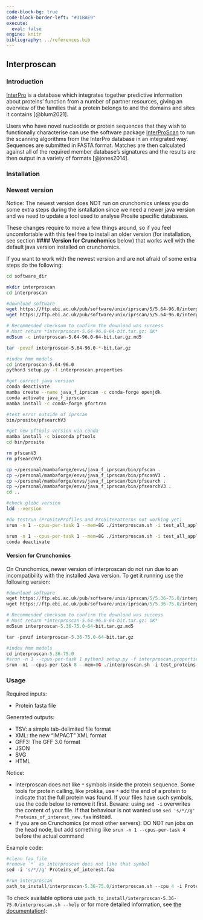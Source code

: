 ---
code-block-bg: true
code-block-border-left: "#31BAE9"
execute:
  eval: false
engine: knitr
bibliography: ../references.bib
---

## Interproscan

### Introduction

[InterPro](http://www.ebi.ac.uk/interpro/) is a database which integrates together predictive information about proteins' function from a number of partner resources, giving an overview of the families that a protein belongs to and the domains and sites it contains [@blum2021].

Users who have novel nucleotide or protein sequences that they wish to functionally characterise can use the software package [InterProScan](https://interproscan-docs.readthedocs.io/en/latest/Introduction.html) to run the scanning algorithms from the InterPro database in an integrated way. Sequences are submitted in FASTA format. Matches are then calculated against all of the required member database's signatures and the results are then output in a variety of formats [@jones2014].

### Installation

### Newest version

Notice: The newest version does NOT run on crunchomics unless you do some extra steps during the isntallation since we need a newer java version and we need to update a tool used to analyse Prosite specific databases. 

These changes require to move a few things around, so if you feel uncomfortable with this feel free to install an older version (for installation, see section **#### Version for Crunchomics** below) that works well with the default java version installed on crunchomics.

If you want to work with the newest version and are not afraid of some extra steps do the following:

```{bash}
cd software_dir

mkdir interproscan
cd interproscan 

#download software
wget https://ftp.ebi.ac.uk/pub/software/unix/iprscan/5/5.64-96.0/interproscan-5.64-96.0-64-bit.tar.gz
wget https://ftp.ebi.ac.uk/pub/software/unix/iprscan/5/5.64-96.0/interproscan-5.64-96.0-64-bit.tar.gz.md5

# Recommended checksum to confirm the download was success
# Must return *interproscan-5.64-96.0-64-bit.tar.gz: OK*
md5sum -c interproscan-5.64-96.0-64-bit.tar.gz.md5

tar -pxvzf interproscan-5.64-96.0-*-bit.tar.gz

#index hmm models
cd interproscan-5.64-96.0
python3 setup.py -f interproscan.properties

#get correct java version
conda deactivate
mamba create --name java_f_iprscan -c conda-forge openjdk
conda activate java_f_iprscan
mamba install -c conda-forge gfortran

#test error outside of iprscan
bin/prosite/pfsearchV3

#get new pftools version via conda
mamba install -c bioconda pftools
cd bin/prosite

rm pfscanV3
rm pfsearchV3

cp ~/personal/mambaforge/envs/java_f_iprscan/bin/pfscan .
cp ~/personal/mambaforge/envs/java_f_iprscan/bin/pfscanV3 .
cp ~/personal/mambaforge/envs/java_f_iprscan/bin/pfsearch .
cp ~/personal/mambaforge/envs/java_f_iprscan/bin/pfsearchV3 .
cd ..

#check glibc version
ldd --version

#do testrun (ProSiteProfiles and ProSitePatterns not working yet)
srun -n 1 --cpus-per-task 1 --mem=8G ./interproscan.sh -i test_all_appl.fasta -f tsv -dp --appl TIGRFAM,SFLD,SUPERFAMILY,PANTHER,GENE3D,Hamap,Coils,SMART,CDD,PRINTS,PIRSR,AntiFam,Pfam,MobiDBLite,PIRSF,ProSiteProfiles 

srun -n 1 --cpus-per-task 1 --mem=8G ./interproscan.sh -i test_all_appl.fasta -f tsv
conda deactivate

```


#### Version for Crunchomics

On Crunchomics, newer version of interproscan do not run due to an incompatibility with the installed Java version. To get it running use the following version:

```{python}
#download software
wget https://ftp.ebi.ac.uk/pub/software/unix/iprscan/5/5.36-75.0/interproscan-5.36-75.0-64-bit.tar.gz
wget https://ftp.ebi.ac.uk/pub/software/unix/iprscan/5/5.36-75.0/interproscan-5.36-75.0-64-bit.tar.gz.md5

# Recommended checksum to confirm the download was success
# Must return *interproscan-5.64-96.0-64-bit.tar.gz: OK*
md5sum interproscan-5.36-75.0-64-bit.tar.gz.md5

tar -pxvzf interproscan-5.36-75.0-64-bit.tar.gz

#index hmm models
cd interproscan-5.36-75.0
#srun -n 1 --cpus-per-task 1 python3 setup.py -f interproscan.properties
srun -n1 --cpus-per-task 8 --mem=8G ./interproscan.sh -i test_proteins.fasta
```




### Usage

Required inputs:

- Protein fasta file

Generated outputs:

-    TSV: a simple tab-delimited file format
-    XML: the new "IMPACT" XML format
-    GFF3: The GFF 3.0 format
-    JSON
-    SVG
-    HTML

Notice:

-   Interproscan does not like `*` symbols inside the protein sequence. Some tools for protein calling, like prokka, use `*` add the end of a protein to indicate that the full protein was found. If your files have such symbols, use the code below to remove it first. Beware: using `sed -i` overwrites the content of your file. If that behaviour is not wanted use `sed 's/*//g' Proteins_of_interest_new.faa` instead.
-   If you are on Crunchomics (or most other servers): DO NOT run jobs on the head node, but add something like `srun -n 1 --cpus-per-task 4` before the actual command

Example code:

```{python}
#clean faa file 
#remove `*` as interproscan does not like that symbol
sed -i 's/*//g' Proteins_of_interest.faa

#run interproscan
path_to_install/interproscan-5.36-75.0/interproscan.sh --cpu 4 -i Proteins_of_interest.faa -d outputfolder -T outputfolder/temp --iprlookup --goterms

```

To check available options use `path_to_install/interproscan-5.36-75.0/interproscan.sh --help` or for more detailed information, see [the documentation](https://interproscan-docs.readthedocs.io/en/latest/HowToRun.html)):